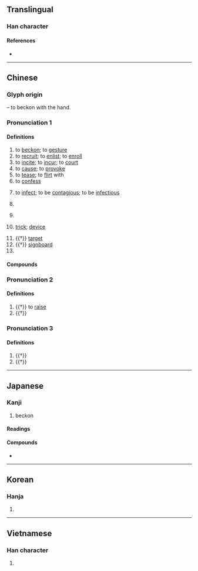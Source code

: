 {{character info/new}}
==Translingual==
{{stroke order|strokes=8}}

===Han character===
{{Han char|rn=64|rad=手|as=05|sn=8|four=57062|canj=QSHR|ids=⿰扌召}}

====References====
* {{Han ref|kx=0427.010|dkj=11968|dj=0775.050|hdz=31860.070|uh=62DB|ud=25307|bh=A9DB|bd=43483}}

----

==Chinese==
{{zh-forms}}

===Glyph origin===
{{Han etym}}
{{Han compound|手|alt1=扌|t1=hand|召|ls=psc|c1=s|c2=p}} – to beckon with the hand.

===Pronunciation 1===
{{zh-pron
|m=zhāo,er=y
|m_note=zhāor - “move; trick, device”
|ma=zh-zhao.ogg
|c=ziu1
|h=pfs=chêu
|md=
|mn=qz,tw,xm,zz:chiau/qz,tw,xm,zz:chio
|mn_note=chiau - literary; chio - vernacular
|mn-t=zio1/ziê1/ziao1/ziou1
|mn-t_note=zio1/ziê1 - vernacular (ziê1 - Chaozhou); ziao1/ziou1 - literary (ziou1 - Chaozhou)
|w=
|mc=y
|oc=y
|cat=v,cls
}}

====Definitions====
{{zh-hanzi}}

# to [[beckon]]; to [[gesture]]
# to [[recruit]]; to [[enlist]]; to [[enroll]]
# to [[incite]]; to [[incur]]; to [[court]]
# to [[cause]]; to [[provoke]]
# to [[tease]]; to [[flirt]] with
# to [[confess]]
# {{lb|zh|dialectal}} to [[infect]]; to be [[contagious]]; to be [[infectious]]
# {{zh-alt-lb|著}} {{zh-classifier|[[move]]s or [[blow]]s (especially in martial arts)}}
# {{zh-alt-lb|著}} {{zh-classifier|[[move]]s in [[chess]] [[game]]s}}
# {{zh-alt-lb|著}} {{lb|zh|figuratively}} [[trick]]; [[device]]
# {{†}} [[target]]
# {{†}} [[signboard]]
# {{surname|lang=zh}}

====Compounds====
{{zh-der|招呼|招牌|屈招|套招|惹禍招殃|屢出新招|不打自招|妙招|惹罪招愆|惹禍招災|惹災招禍|惹是招非|俛首自招|徵招|弓招|布招兒|惹事招非|屈打成招|多方招撫|大招寺|供招|從實招來|奇招|女招的|坐產招夫|大招|大學聯招|大事招搖|出招|多言招悔|市招|惹禍招愆|假招子|不招|招賢|招喚|招商店|打招|招眼|招待|拆招|招提|招降納順|招伏|招盤|招羅|招兒|招降|招牌菜|招頭|招收|招嫁|招惹|招安|招搖撞騙|玩花招|招子|打招呼|招災攬禍|招狀|招咎|招懷|招門納婿|招女婿|招贅|招生|招貼畫|招架|招納|招風攬火|接招|招募|招漢子|招聲|招引|招展|招集|招攬|招笑兒|招魂|招商局|招招|招票|招手|招護|招租|招聘|招呼站|招徠|招人物議|招撫|招招手|成招|招股|招是惹非|招兵|招生簡章|招蜂引蝶|招駙馬|招帖|招花惹草|招軍買馬|招數|招致|招出|招邀|招隱|樹大招風|招搖|招復|砸招牌|招亡納叛|招財利市|招待券|招事|招權納賂|狠招|招權納賄|招式|招軍|招風耳|招搖過市|招颭|招涼|招魂旛|招風惹雨|招標|招人|招紙|招說|招認|招貼|新招牌|招降納叛|招賢納士|招打|招瞪|招怨|招是攬非|比武招親|毒招|招財進寶|招對|樹高招風|招親|招文袋|招解|招權納賕|招災|招兵買馬|目挑心招|招賢下士|招諭|招承|招風|揚幡招魂|掛招牌|挖耳當招|招風惹草|招領|招考|招禍|招架不住|招待所|招供|絕招|買馬招軍|聯招會|花枝招展|虛晃一招|過招|鬼花招|高招|聯招|金字招牌|難以招架|翻招|花招百出|角招|花招|耍花招|花枝招颭|納士招賢}}

===Pronunciation 2===
{{zh-pron
|m=qiáo
|cat=v
}}

====Definitions====
{{zh-hanzi}}

# {{†}} to [[raise]]
# {{†}} {{zh-used in|招木}}

===Pronunciation 3===
{{zh-pron
|m=sháo
|cat=n
}}

====Definitions====
{{zh-hanzi}}

# {{†}} {{zh-alt-form|韶|ancient music at the time of {{w|Emperor Shun}}}}
# {{†}} {{zh-used in|招摇|tr=sháoyáo}}

{{zh-cat|Intermediate|Martial arts}}

----

==Japanese==

===Kanji===
{{ja-kanji|grade=5|rs=手05}}

# beckon

====Readings====
{{ja-readings
|goon=しょう
|kanon=しょう
|kun=まね-く, まねき
}}

====Compounds====
{{der-top|Compounds}}
* {{ja-r|招来|しょうらい}}
{{der-bottom}}

----

==Korean==

===Hanja===
{{ko-hanja|hangeul=[[초]], [[교]]|eumhun=|rv=cho, gyo|mr=ch'o, kyo|y=cho, kyo}}

# {{defn|lang=ko|sort=手05}}

----

==Vietnamese==

===Han character===
{{vi-hantu|[[chiêu]], [[cheo]], [[gieo]], [[treo]], [[chạo]], [[chắp]], [[chiu]], [[giẹo]], [[reo]]|rs=手05}}

# {{defn|lang=vi}}